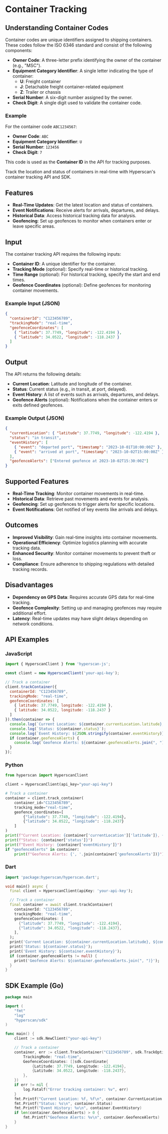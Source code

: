 # Container Tracking

## Understanding Container Codes

Container codes are unique identifiers assigned to shipping containers. These codes follow the ISO 6346 standard and consist of the following components:

- **Owner Code**: A three-letter prefix identifying the owner of the container (e.g., "MSC").
- **Equipment Category Identifier**: A single letter indicating the type of container:
  - **U**: Freight container
  - **J**: Detachable freight container-related equipment
  - **Z**: Trailer or chassis
- **Serial Number**: A six-digit number assigned by the owner.
- **Check Digit**: A single digit used to validate the container code.

### Example
For the container code `ABC1234567`:
- **Owner Code**: `ABC`
- **Equipment Category Identifier**: `U`
- **Serial Number**: `123456`
- **Check Digit**: `7`

This code is used as the **Container ID** in the API for tracking purposes.

Track the location and status of containers in real-time with Hyperscan's container tracking API and SDK.

## Features

- **Real-Time Updates**: Get the latest location and status of containers.
- **Event Notifications**: Receive alerts for arrivals, departures, and delays.
- **Historical Data**: Access historical tracking data for analysis.
- **Geofencing**: Set up geofences to monitor when containers enter or leave specific areas.

## Input

The container tracking API requires the following inputs:

- **Container ID**: A unique identifier for the container.
- **Tracking Mode** (optional): Specify real-time or historical tracking.
- **Time Range** (optional): For historical tracking, specify the start and end times.
- **Geofence Coordinates** (optional): Define geofences for monitoring container movements.

### Example Input (JSON)
```json
{
  "containerId": "C123456789",
  "trackingMode": "real-time",
  "geofenceCoordinates": [
    { "latitude": 37.7749, "longitude": -122.4194 },
    { "latitude": 34.0522, "longitude": -118.2437 }
  ]
}
```

## Output

The API returns the following details:

- **Current Location**: Latitude and longitude of the container.
- **Status**: Current status (e.g., in transit, at port, delayed).
- **Event History**: A list of events such as arrivals, departures, and delays.
- **Geofence Alerts** (optional): Notifications when the container enters or exits defined geofences.

### Example Output (JSON)
```json
{
  "currentLocation": { "latitude": 37.7749, "longitude": -122.4194 },
  "status": "in transit",
  "eventHistory": [
    { "event": "departed port", "timestamp": "2023-10-01T10:00:00Z" },
    { "event": "arrived at port", "timestamp": "2023-10-02T15:00:00Z" }
  ],
  "geofenceAlerts": ["Entered geofence at 2023-10-02T15:30:00Z"]
}
```

## Supported Features

- **Real-Time Tracking**: Monitor container movements in real-time.
- **Historical Data**: Retrieve past movements and events for analysis.
- **Geofencing**: Set up geofences to trigger alerts for specific locations.
- **Event Notifications**: Get notified of key events like arrivals and delays.

## Outcomes

- **Improved Visibility**: Gain real-time insights into container movements.
- **Operational Efficiency**: Optimize logistics planning with accurate tracking data.
- **Enhanced Security**: Monitor container movements to prevent theft or loss.
- **Compliance**: Ensure adherence to shipping regulations with detailed tracking records.

## Disadvantages

- **Dependency on GPS Data**: Requires accurate GPS data for real-time tracking.
- **Geofence Complexity**: Setting up and managing geofences may require additional effort.
- **Latency**: Real-time updates may have slight delays depending on network conditions.

## API Examples

### JavaScript
```javascript
import { HyperscanClient } from 'hyperscan-js';

const client = new HyperscanClient('your-api-key');

// Track a container
client.trackContainer({
  containerId: "C123456789",
  trackingMode: "real-time",
  geofenceCoordinates: [
    { latitude: 37.7749, longitude: -122.4194 },
    { latitude: 34.0522, longitude: -118.2437 }
  ]
}).then(container => {
  console.log(`Current Location: ${container.currentLocation.latitude}, ${container.currentLocation.longitude}`);
  console.log(`Status: ${container.status}`);
  console.log(`Event History: ${JSON.stringify(container.eventHistory)}`);
  if (container.geofenceAlerts) {
    console.log(`Geofence Alerts: ${container.geofenceAlerts.join(", ")}`);
  }
});
```

### Python
```python
from hyperscan import HyperscanClient

client = HyperscanClient(api_key="your-api-key")

# Track a container
container = client.track_container(
    container_id="C123456789",
    tracking_mode="real-time",
    geofence_coordinates=[
        {"latitude": 37.7749, "longitude": -122.4194},
        {"latitude": 34.0522, "longitude": -118.2437}
    ]
)
print(f"Current Location: {container['currentLocation']['latitude']}, {container['currentLocation']['longitude']}")
print(f"Status: {container['status']}")
print(f"Event History: {container['eventHistory']}")
if "geofenceAlerts" in container:
    print(f"Geofence Alerts: {', '.join(container['geofenceAlerts'])}")
```

### Dart
```dart
import 'package:hyperscan/hyperscan.dart';

void main() async {
  final client = HyperscanClient(apiKey: 'your-api-key');

  // Track a container
  final container = await client.trackContainer(
    containerId: "C123456789",
    trackingMode: "real-time",
    geofenceCoordinates: [
      {"latitude": 37.7749, "longitude": -122.4194},
      {"latitude": 34.0522, "longitude": -118.2437},
    ],
  );
  print('Current Location: ${container.currentLocation.latitude}, ${container.currentLocation.longitude}');
  print('Status: ${container.status}');
  print('Event History: ${container.eventHistory}');
  if (container.geofenceAlerts != null) {
    print('Geofence Alerts: ${container.geofenceAlerts.join(", ")}');
  }
}
```

## SDK Example (Go)
```go
package main

import (
	"fmt"
	"log"
	"hyperscan/sdk"
)

func main() {
	client := sdk.NewClient("your-api-key")

	// Track a container
	container, err := client.TrackContainer("C123456789", sdk.TrackOptions{
		TrackingMode: "real-time",
		GeofenceCoordinates: []sdk.Coordinate{
			{Latitude: 37.7749, Longitude: -122.4194},
			{Latitude: 34.0522, Longitude: -118.2437},
		},
	})
	if err != nil {
		log.Fatalf("Error tracking container: %v", err)
	}
	fmt.Printf("Current Location: %f, %f\n", container.CurrentLocation.Latitude, container.CurrentLocation.Longitude)
	fmt.Printf("Status: %s\n", container.Status)
	fmt.Printf("Event History: %v\n", container.EventHistory)
	if len(container.GeofenceAlerts) > 0 {
		fmt.Printf("Geofence Alerts: %v\n", container.GeofenceAlerts)
	}
}
```
